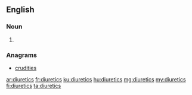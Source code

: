 ==English==

===Noun===
{{head|en|plural}}

# {{plural of|diuretic|lang=en}}

===Anagrams===
* [[crudities#English|crudities]]

[[ar:diuretics]]
[[fr:diuretics]]
[[ku:diuretics]]
[[hu:diuretics]]
[[mg:diuretics]]
[[my:diuretics]]
[[fi:diuretics]]
[[ta:diuretics]]
